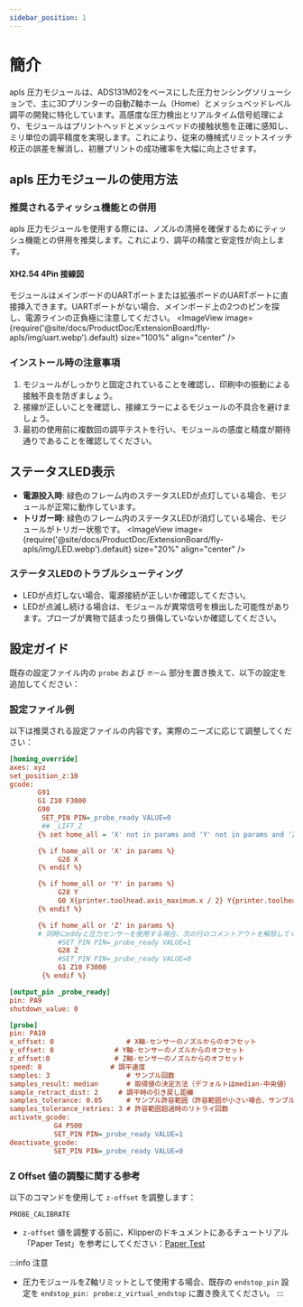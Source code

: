 ```yaml
---
sidebar_position: 1
---
```


# 簡介
apls 圧力モジュールは、ADS131M02をベースにした圧力センシングソリューションで、主に3Dプリンターの自動Z軸ホーム（Home）とメッシュベッドレベル調平の開発に特化しています。高感度な圧力検出とリアルタイム信号処理により、モジュールはプリントヘッドとメッシュベッドの接触状態を正確に感知し、ミリ単位の調平精度を実現します。これにより、従来の機械式リミットスイッチ校正の誤差を解消し、初層プリントの成功確率を大幅に向上させます。

## apls 圧力モジュールの使用方法

### 推奨されるティッシュ機能との併用
apls 圧力モジュールを使用する際には、ノズルの清掃を確保するためにティッシュ機能との併用を推奨します。これにより、調平の精度と安定性が向上します。

#### XH2.54 4Pin 接線図
モジュールはメインボードのUARTポートまたは拡張ボードのUARTポートに直接挿入できます。UARTポートがない場合、メインボード上の2つのピンを探し、電源ラインの正負極に注意してください。
<ImageView image={require('@site/docs/ProductDoc/ExtensionBoard/fly-apls/img/uart.webp').default} size="100%" align="center" />

### インストール時の注意事項
1. モジュールがしっかりと固定されていることを確認し、印刷中の振動による接触不良を防ぎましょう。
2. 接線が正しいことを確認し、接線エラーによるモジュールの不具合を避けましょう。
3. 最初の使用前に複数回の調平テストを行い、モジュールの感度と精度が期待通りであることを確認してください。

## ステータスLED表示
- **電源投入時**: 緑色のフレーム内のステータスLEDが点灯している場合、モジュールが正常に動作しています。
- **トリガー時**: 緑色のフレーム内のステータスLEDが消灯している場合、モジュールがトリガー状態です。
<ImageView image={require('@site/docs/ProductDoc/ExtensionBoard/fly-apls/img/LED.webp').default} size="20%" align="center" />

### ステータスLEDのトラブルシューティング
- LEDが点灯しない場合、電源接続が正しいか確認してください。
- LEDが点滅し続ける場合は、モジュールが異常信号を検出した可能性があります。プローブが異物で詰まったり損傷していないか確認してください。

## 設定ガイド
既存の設定ファイル内の `probe` および `ホーム` 部分を置き換えて、以下の設定を追加してください：

### 設定ファイル例
以下は推奨される設定ファイルの内容です。実際のニーズに応じて調整してください：

```cfg
[homing_override]
axes: xyz
set_position_z:10
gcode:
       G91
       G1 Z10 F3000
       G90
        SET_PIN PIN=_probe_ready VALUE=0
        ## _LIFT_Z
       {% set home_all = 'X' not in params and 'Y' not in params and 'Z' not in params %}

       {% if home_all or 'X' in params %}
            G28 X
       {% endif %}

       {% if home_all or 'Y' in params %}
            G28 Y
            G0 X{printer.toolhead.axis_maximum.x / 2} Y{printer.toolhead.axis_maximum.y / 2} F6000
       {% endif %}

       {% if home_all or 'Z' in params %}
       # 同時にeddyと圧力センサーを使用する場合、次の行のコメントアウトを解除してください
            #SET_PIN PIN=_probe_ready VALUE=1 
            G28 Z 
            #SET_PIN PIN=_probe_ready VALUE=0
            G1 Z10 F3000           
        {% endif %}

[output_pin _probe_ready]
pin: PA9
shutdown_value: 0

[probe]
pin: PA10
x_offset: 0                  # X軸-センサーのノズルからのオフセット
y_offset: 0               # Y軸-センサーのノズルからのオフセット
z_offset:0                # Z軸-センサーのノズルからのオフセット
speed: 8                 # 調平速度
samples: 3                   # サンプル回数
samples_result: median       # 取得値の決定方法（デフォルトはmedian-中央値）
sample_retract_dist: 2     # 調平時の引き戻し距離
samples_tolerance: 0.05      # サンプル許容範囲（許容範囲が小さい場合、サンプル回数が増えます）
samples_tolerance_retries: 3 # 許容範囲超過時のリトライ回数
activate_gcode:
           G4 P500
           SET_PIN PIN=_probe_ready VALUE=1
deactivate_gcode:
           SET_PIN PIN=_probe_ready VALUE=0  
```

### Z Offset 値の調整に関する参考
以下のコマンドを使用して `z-offset` を調整します：
```gcode
PROBE_CALIBRATE
```

- `z-offset` 値を調整する前に、Klipperのドキュメントにあるチュートリアル「Paper Test」を参考にしてください：[Paper Test](https://www.klipper3d.org/Bed_Level.html#the-paper-test)

:::info 注意
- 圧力モジュールをZ軸リミットとして使用する場合、既存の `endstop_pin` 設定を `endstop_pin: probe:z_virtual_endstop` に置き換えてください。
:::
